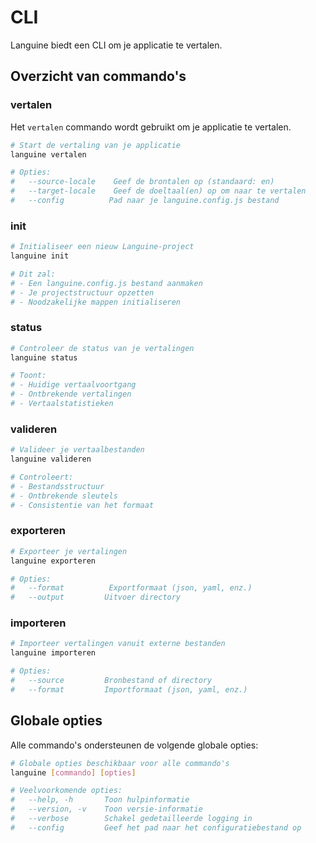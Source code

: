 # CLI

Languine biedt een CLI om je applicatie te vertalen.

## Overzicht van commando's

### vertalen

Het `vertalen` commando wordt gebruikt om je applicatie te vertalen.

```bash title="Terminal"
# Start de vertaling van je applicatie
languine vertalen

# Opties:
#   --source-locale    Geef de brontalen op (standaard: en)
#   --target-locale    Geef de doeltaal(en) op om naar te vertalen
#   --config          Pad naar je languine.config.js bestand
```

### init

```bash title="Terminal"
# Initialiseer een nieuw Languine-project
languine init

# Dit zal:
# - Een languine.config.js bestand aanmaken
# - Je projectstructuur opzetten
# - Noodzakelijke mappen initialiseren
```

### status

```bash title="Terminal"
# Controleer de status van je vertalingen
languine status

# Toont:
# - Huidige vertaalvoortgang
# - Ontbrekende vertalingen
# - Vertaalstatistieken
```

### valideren

```bash title="Terminal"
# Valideer je vertaalbestanden
languine valideren

# Controleert:
# - Bestandsstructuur
# - Ontbrekende sleutels
# - Consistentie van het formaat
```

### exporteren

```bash title="Terminal"
# Exporteer je vertalingen
languine exporteren

# Opties:
#   --format          Exportformaat (json, yaml, enz.)
#   --output         Uitvoer directory
```

### importeren

```bash title="Terminal"
# Importeer vertalingen vanuit externe bestanden
languine importeren

# Opties:
#   --source         Bronbestand of directory
#   --format         Importformaat (json, yaml, enz.)
```

## Globale opties

Alle commando's ondersteunen de volgende globale opties:

```bash title="Terminal"
# Globale opties beschikbaar voor alle commando's
languine [commando] [opties]

# Veelvoorkomende opties:
#   --help, -h       Toon hulpinformatie
#   --version, -v    Toon versie-informatie
#   --verbose        Schakel gedetailleerde logging in
#   --config         Geef het pad naar het configuratiebestand op
```

